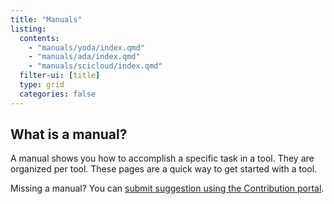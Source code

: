 ```yaml
---
title: "Manuals"
listing:
  contents: 
    - "manuals/yoda/index.qmd"
    - "manuals/ada/index.qmd"
    - "manuals/scicloud/index.qmd"
  filter-ui: [title]
  type: grid
  categories: false
---
```


::: {.callout-tip}

## What is a manual?

A manual shows you how to accomplish a specific task in a tool. They are organized per tool. These pages are a quick way to get started with a tool.

Missing a manual? You can [submit suggestion using the Contribution portal](https://ez-github-contributor.netlify.app/).
:::
 